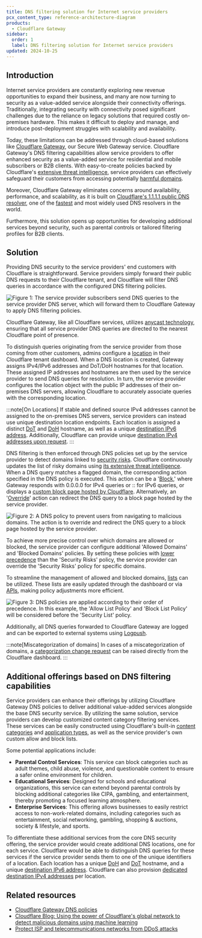 ```yaml
---
title: DNS filtering solution for Internet service providers
pcx_content_type: reference-architecture-diagram
products:
  - Cloudflare Gateway
sidebar:
  order: 1
  label: DNS filtering solution for Internet service providers
updated: 2024-10-25
---
```


## Introduction

Internet service providers are constantly exploring new revenue opportunities to expand their business, and many are now turning to security as a value-added service alongside their connectivity offerings. Traditionally, integrating security with connectivity posed significant challenges due to the reliance on legacy solutions that required costly on-premises hardware. This makes it difficult to deploy and manage, and introduce post-deployment struggles with scalability and availability.

Today, these limitations can be addressed through cloud-based solutions like [Cloudflare Gateway](/cloudflare-one/policies/gateway/), our Secure Web Gateway service. Cloudflare Gateway's DNS filtering capabilities allow service providers to offer enhanced security as a value-added service for residential and mobile subscribers or B2B clients. With easy-to-create policies backed by Cloudflare's [extensive threat intelligence](https://www.cloudflare.com/en-gb/security/), service providers can effectively safeguard their customers from accessing potentially [harmful domains](/cloudflare-one/policies/gateway/domain-categories/#security-categories).

Moreover, Cloudflare Gateway eliminates concerns around availability, performance, and scalability, as it is built on [Cloudflare's 1.1.1.1 public DNS resolver](/1.1.1.1/), one of the [fastest](https://www.dnsperf.com/#!dns-providers) and most widely used DNS resolvers in the world.

Furthermore, this solution opens up opportunities for developing additional services beyond security, such as parental controls or tailored filtering profiles for B2B clients.

## Solution

Providing DNS security to the service providers' end customers with Cloudflare is straightforward. Service providers simply forward their public DNS requests to their Cloudflare tenant, and Cloudflare will filter DNS queries in accordance with the configured DNS filtering policies.

![Figure 1: The service provider subscribers send DNS queries to the service provider DNS server, which will forward them to Cloudflare Gateway to apply DNS filtering policies.](~/assets/images/reference-architecture/gateway-dns-for-isp/gateway-dns-for-isp-image-01.svg)

Cloudflare Gateway, like all Cloudflare services, utilizes [anycast technology](https://www.cloudflare.com/learning/cdn/glossary/anycast-network/), ensuring that all service provider DNS queries are directed to the nearest Cloudflare point of presence.

To distinguish queries originating from the service provider from those coming from other customers, admins configure a [location](/cloudflare-one/connections/connect-devices/agentless/dns/locations/) in their Cloudflare tenant dashboard. When a DNS location is created, Gateway assigns IPv4/IPv6 addresses and DoT/DoH hostnames for that location. These assigned IP addresses and hostnames are then used by the service provider to send DNS queries for resolution. In turn, the service provider configures the location object with the public IP addresses of their on-premises DNS servers, allowing Cloudflare to accurately associate queries with the corresponding location.

:::note[On Locations]
If stable and defined source IPv4 addresses cannot be assigned to the on-premises DNS servers, service providers can instead use unique destination location endpoints. Each location is assigned a distinct [DoT](/cloudflare-one/connections/connect-devices/agentless/dns/locations/dns-resolver-ips/#dns-over-tls) and [DoH](/cloudflare-one/connections/connect-devices/agentless/dns/locations/dns-resolver-ips/#dns-over-https) hostname, as well as a unique [destination IPv6 address](/cloudflare-one/connections/connect-devices/agentless/dns/locations/dns-resolver-ips/#ipv6-address). Additionally, Cloudflare can provide unique [destination IPv4 addresses upon request](/cloudflare-one/connections/connect-devices/agentless/dns/locations/dns-resolver-ips/#dns-resolver-ip).
:::

DNS filtering is then enforced through DNS policies set up by the service provider to detect domains linked to [security risks](/cloudflare-one/policies/gateway/domain-categories/#security-categories). Cloudflare continuously updates the list of risky domains using [its extensive threat intelligence](https://www.cloudflare.com/en-gb/security/). When a DNS query matches a flagged domain, the corresponding action specified in the DNS policy is executed. This action can be a '[Block](/cloudflare-one/policies/gateway/dns-policies/#block),' where Gateway responds with 0.0.0.0 for IPv4 queries or :: for IPv6 queries, or displays a [custom block page hosted by Cloudflare](/cloudflare-one/policies/gateway/block-page/). Alternatively, an '[Override](/cloudflare-one/policies/gateway/dns-policies/#override)' action can redirect the DNS query to a block page hosted by the service provider.

![Figure 2: A DNS policy to prevent users from navigating to malicious domains. The action is to override and redirect the DNS query to a block page hosted by the service provider.](~/assets/images/reference-architecture/gateway-dns-for-isp/gateway-dns-for-isp-image-02.svg)

To achieve more precise control over which domains are allowed or blocked, the service provider can configure additional 'Allowed Domains' and 'Blocked Domains' policies. By setting these policies with [lower precedence](/cloudflare-one/policies/gateway/order-of-enforcement/#order-of-precedence) than the 'Security Risks' policy, the service provider can override the 'Security Risks' policy for specific domains.

To streamline the management of allowed and blocked domains, [lists](/cloudflare-one/policies/gateway/lists/) can be utilized. These lists are easily updated through the dashboard or via [APIs](/api/operations/zero-trust-lists-update-zero-trust-list), making policy adjustments more efficient.

![Figure 3: DNS policies are applied according to their order of precedence. In this example, the 'Allow List Policy' and 'Block List Policy' will be considered before the 'Security List' policy.](~/assets/images/reference-architecture/gateway-dns-for-isp/gateway-dns-for-isp-image-03.svg)

Additionally, all DNS queries forwarded to Cloudflare Gateway are logged and can be exported to external systems using [Logpush](/cloudflare-one/insights/logs/logpush/).

:::note[Miscategorization of domains]
In cases of a miscategorization of domains, a [categorization change request](/security-center/investigate/change-categorization/#change-categorization-via-the-cloudflare-dashboard) can be raised directly from the Cloudflare dashboard.
:::

## Additional offerings based on DNS filtering capabilities

Service providers can enhance their offerings by utilizing Cloudflare Gateway DNS policies to deliver additional value-added services alongside the base DNS security service. By utilizing the same solution, service providers can develop customized content category filtering services. These services can be easily constructed using Cloudflare's built-in [content categories](/cloudflare-one/policies/gateway/domain-categories/#content-categories) and [application types](/cloudflare-one/policies/gateway/application-app-types/), as well as the service provider's own custom allow and block lists.

Some potential applications include:
- **Parental Control Services**: This service can block categories such as adult themes, child abuse, violence, and questionable content to ensure a safer online environment for children. 
- **Educational Services**: Designed for schools and educational organizations, this service can extend beyond parental controls by blocking additional categories like CIPA, gambling, and entertainment, thereby promoting a focused learning atmosphere.
- **Enterprise Services**: This offering allows businesses to easily restrict access to non-work-related domains, including categories such as entertainment, social networking, gambling, shopping & auctions, society & lifestyle, and sports.

To differentiate these additional services from the core DNS security offering, the service provider would create additional DNS locations, one for each service. Cloudflare would be able to distinguish DNS queries for these services if the service provider sends them to one of the unique identifiers of a location. Each location has a unique [DoH](/cloudflare-one/connections/connect-devices/agentless/dns/locations/dns-resolver-ips/#dns-over-https) and [DoT](/cloudflare-one/connections/connect-devices/agentless/dns/locations/dns-resolver-ips/#dns-over-tls) hostname, and a unique [destination IPv6 address](/cloudflare-one/connections/connect-devices/agentless/dns/locations/dns-resolver-ips/#ipv6-address). Cloudflare can also provision [dedicated destination IPv4 addresses](/cloudflare-one/connections/connect-devices/agentless/dns/locations/dns-resolver-ips/#dns-resolver-ip) per location.

## Related resources

- [Cloudflare Gateway DNS policies](/cloudflare-one/policies/gateway/dns-policies/)
- [Cloudflare Blog: Using the power of Cloudflare's global network to detect malicious domains using machine learning](https://blog.cloudflare.com/threat-detection-machine-learning-models/)
- [Protect ISP and telecommunications networks from DDoS attacks](/reference-architecture/diagrams/network/protecting-sp-networks-from-ddos/)

